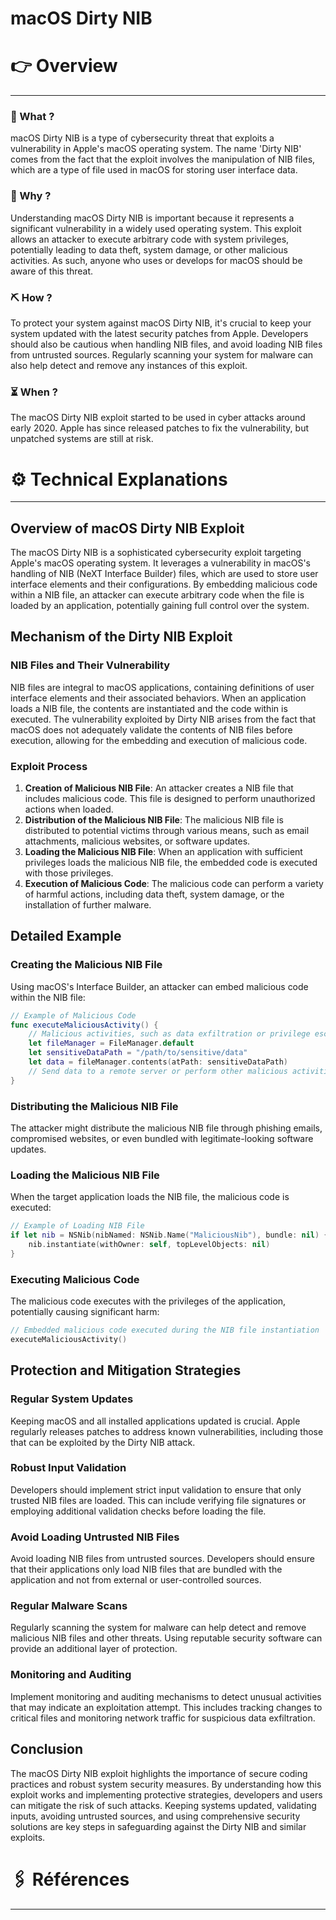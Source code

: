 # macOS Dirty NIB


# 👉 Overview

---

### 👀 What ?

macOS Dirty NIB is a type of cybersecurity threat that exploits a vulnerability in Apple's macOS operating system. The name 'Dirty NIB' comes from the fact that the exploit involves the manipulation of NIB files, which are a type of file used in macOS for storing user interface data.


### 🧐 Why ?

Understanding macOS Dirty NIB is important because it represents a significant vulnerability in a widely used operating system. This exploit allows an attacker to execute arbitrary code with system privileges, potentially leading to data theft, system damage, or other malicious activities. As such, anyone who uses or develops for macOS should be aware of this threat.


### ⛏️ How ?

To protect your system against macOS Dirty NIB, it's crucial to keep your system updated with the latest security patches from Apple. Developers should also be cautious when handling NIB files, and avoid loading NIB files from untrusted sources. Regularly scanning your system for malware can also help detect and remove any instances of this exploit.


### ⏳ When ?

The macOS Dirty NIB exploit started to be used in cyber attacks around early 2020. Apple has since released patches to fix the vulnerability, but unpatched systems are still at risk.


# ⚙️ Technical Explanations

---

## Overview of macOS Dirty NIB Exploit

The macOS Dirty NIB is a sophisticated cybersecurity exploit targeting Apple's macOS operating system. It leverages a vulnerability in macOS's handling of NIB (NeXT Interface Builder) files, which are used to store user interface elements and their configurations. By embedding malicious code within a NIB file, an attacker can execute arbitrary code when the file is loaded by an application, potentially gaining full control over the system.

## Mechanism of the Dirty NIB Exploit

### NIB Files and Their Vulnerability

NIB files are integral to macOS applications, containing definitions of user interface elements and their associated behaviors. When an application loads a NIB file, the contents are instantiated and the code within is executed. The vulnerability exploited by Dirty NIB arises from the fact that macOS does not adequately validate the contents of NIB files before execution, allowing for the embedding and execution of malicious code.

### Exploit Process

1. **Creation of Malicious NIB File**: An attacker creates a NIB file that includes malicious code. This file is designed to perform unauthorized actions when loaded.
2. **Distribution of the Malicious NIB File**: The malicious NIB file is distributed to potential victims through various means, such as email attachments, malicious websites, or software updates.
3. **Loading the Malicious NIB File**: When an application with sufficient privileges loads the malicious NIB file, the embedded code is executed with those privileges.
4. **Execution of Malicious Code**: The malicious code can perform a variety of harmful actions, including data theft, system damage, or the installation of further malware.

## Detailed Example

### Creating the Malicious NIB File

Using macOS's Interface Builder, an attacker can embed malicious code within the NIB file:

```swift
// Example of Malicious Code
func executeMaliciousActivity() {
    // Malicious activities, such as data exfiltration or privilege escalation
    let fileManager = FileManager.default
    let sensitiveDataPath = "/path/to/sensitive/data"
    let data = fileManager.contents(atPath: sensitiveDataPath)
    // Send data to a remote server or perform other malicious activities
}

```

### Distributing the Malicious NIB File

The attacker might distribute the malicious NIB file through phishing emails, compromised websites, or even bundled with legitimate-looking software updates.

### Loading the Malicious NIB File

When the target application loads the NIB file, the malicious code is executed:

```swift
// Example of Loading NIB File
if let nib = NSNib(nibNamed: NSNib.Name("MaliciousNib"), bundle: nil) {
    nib.instantiate(withOwner: self, topLevelObjects: nil)
}

```

### Executing Malicious Code

The malicious code executes with the privileges of the application, potentially causing significant harm:

```swift
// Embedded malicious code executed during the NIB file instantiation
executeMaliciousActivity()

```

## Protection and Mitigation Strategies

### Regular System Updates

Keeping macOS and all installed applications updated is crucial. Apple regularly releases patches to address known vulnerabilities, including those that can be exploited by the Dirty NIB attack.

### Robust Input Validation

Developers should implement strict input validation to ensure that only trusted NIB files are loaded. This can include verifying file signatures or employing additional validation checks before loading the file.

### Avoid Loading Untrusted NIB Files

Avoid loading NIB files from untrusted sources. Developers should ensure that their applications only load NIB files that are bundled with the application and not from external or user-controlled sources.

### Regular Malware Scans

Regularly scanning the system for malware can help detect and remove malicious NIB files and other threats. Using reputable security software can provide an additional layer of protection.

### Monitoring and Auditing

Implement monitoring and auditing mechanisms to detect unusual activities that may indicate an exploitation attempt. This includes tracking changes to critical files and monitoring network traffic for suspicious data exfiltration.

## Conclusion

The macOS Dirty NIB exploit highlights the importance of secure coding practices and robust system security measures. By understanding how this exploit works and implementing protective strategies, developers and users can mitigate the risk of such attacks. Keeping systems updated, validating inputs, avoiding untrusted sources, and using comprehensive security solutions are key steps in safeguarding against the Dirty NIB and similar exploits.

# 🖇️ Références

---